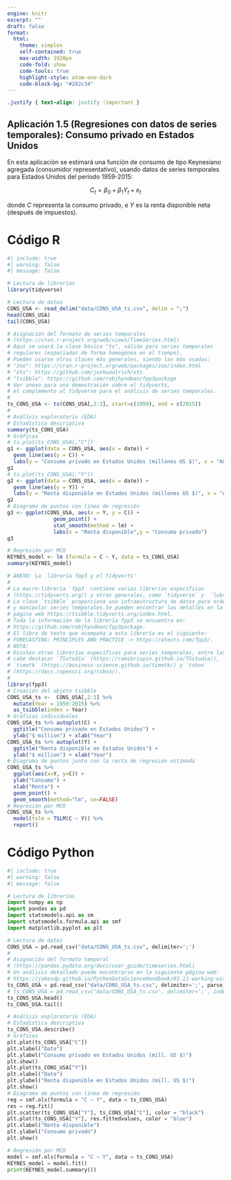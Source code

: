 ```yaml
---
engine: knitr
excerpt: ""
draft: false
format: 
  html:
    theme: simplex
    self-contained: true
    max-width: 1920px
    code-fold: show
    code-tools: true
    highlight-style: atom-one-dark
    code-block-bg: "#282c34"
---
```



```css
.justify { text-align: justify !important }
```

::: justify
# Aplicación 1.5 (Regresiones con datos de series temporales): Consumo privado en Estados Unidos {.unnumbered}

En esta aplicación se estimará una función de consumo de tipo Keynesiano agregada (consumidor representativo), usando datos de series temporales para Estados Unidos del período 1959-2015:

$$C_{t} = \beta_0 + \beta_1  Y_{t} + e_{t}$$

donde $C$ representa la consumo privado, e $Y$ es la renta disponible neta (después de impuestos).
:::

# Código R {.unnumbered}

```r
#| include: true
#| warning: false
#| message: false

# Lectura de librerías
library(tidyverse)

# Lectura de datos
CONS_USA <- read_delim("data/CONS_USA_ts.csv", delim = ";")
head(CONS_USA)
tail(CONS_USA)

# Asignación del formato de series temporales
# (https://cran.r-project.org/web/views/TimeSeries.html)
# Aquí se usará la clase básica "ts", válida para series temporales 
# regulares (espaciadas de forma homogénea en el tiempo).
# Pueden usarse otras clases más generales, siendo las más usadas:
# "zoo": https://cran.r-project.org/web/packages/zoo/index.html 
# "xts": https://github.com/joshuaulrich/xts
# "tsibble": https://github.com/robjhyndman/fpp3package
# Ver anexo para una demostración sobre el tidyverts, 
# el complemento al tidyverse para el análisis de series temporales.
#
ts_CONS_USA <- ts(CONS_USA[,2:3], start=c(1959), end = c(2015))
#
# Análisis exploratorio (EDA)
# Estadística descriptiva
summary(ts_CONS_USA)
# Gráficas
# ts.plot(ts_CONS_USA[,"C"])
g1 <- ggplot(data = CONS_USA, aes(x = date)) +
  geom_line(aes(y = C)) +
  labs(y = "Consumo privado en Estados Unidos (millones US $)", x = "Año")
g1
# ts.plot(ts_CONS_USA[,"Y"])
g2 <- ggplot(data = CONS_USA, aes(x = date)) +
  geom_line(aes(y = Y)) +
  labs(y = "Renta disponible en Estados Unidos (millones US $)", x = "Año")
g2
# Diagrama de puntos con línea de regresión
g3 <- ggplot(CONS_USA, aes(x = Y, y = C)) + 
               geom_point() +  
               stat_smooth(method = lm) +  
               labs(x = "Renta disponible",y = "Consumo privado")
g3

# Regresión por MCO
KEYNES_model <- lm (formula = C ~ Y, data = ts_CONS_USA)
summary(KEYNES_model)
```

```r
# ANEXO: La  librería fpp3 y el tidyverts'
#
# La macro-librería `fpp3` contiene varias librerías específicas
# (https://tidyverts.org/) y otras generales, como `tidyverse` y  `lubridate`.
# La clase `tsibble` proporciona una infraestructura de datos para ordenar
# y manipular series temporales.Se pueden encontrar los detalles en la
# página web https://tsibble.tidyverts.org/index.html.
# Toda la información de la librería fpp3 se encuentra en:
# https://github.com/robjhyndman/fpp3package. 
# El libro de texto que acompaña a esta librería es el siguiente:
# FORECASTING: PRINCIPLES AND PRACTICE -> https://otexts.com/fpp3/.
# NOTA:
# Existen otras librerías específicas para series temporales, entre las que
# cabe destacar `TSstudio` (https://ramikrispin.github.io/TSstudio/),
# `timetk` (https://business-science.github.io/timetk/) y `tsbox`
# (https://docs.ropensci.org/tsbox/).
#
library(fpp3) 
# Creación del objeto tsibble
CONS_USA_ts <-  CONS_USA[,2:3] %>%
  mutate(Year = 1959:2015) %>%
  as_tsibble(index = Year)
# Gráficas individuales
CONS_USA_ts %>% autoplot(C) +
  ggtitle("Consumo privado en Estados Unidos") +
  ylab("$ million") + xlab("Year")
CONS_USA_ts %>% autoplot(Y) +
  ggtitle("Renta disponible en Estados Unidos") +
  ylab("$ million") + xlab("Year")
# Diagrama de puntos junto con la recta de regresión estimada
CONS_USA_ts %>%
  ggplot(aes(x=Y, y=C)) +
  ylab("Consumo") +
  xlab("Renta") +
  geom_point() +
  geom_smooth(method="lm", se=FALSE)
# Regresión por MCO
CONS_USA_ts %>%
  model(tslm = TSLM(C ~ Y)) %>%
  report()
```

# Código Python {.unnumbered}

```python
#| include: true
#| warning: false
#| message: false

# Lectura de librerías
import numpy as np
import pandas as pd
import statsmodels.api as sm
import statsmodels.formula.api as smf
import matplotlib.pyplot as plt

# Lectura de datos 
CONS_USA = pd.read_csv("data/CONS_USA_ts.csv", delimiter=';')
#
# Asignación del formato temporal 
# (https://pandas.pydata.org/docs/user_guide/timeseries.html)
# Un análisis detallado puede encontrarse en la siguiente página web:
# https://jakevdp.github.io/PythonDataScienceHandbook/03.11-working-with-time-series.html
ts_CONS_USA = pd.read_csv("data/CONS_USA_ts.csv", delimiter=';', parse_dates=['date'], index_col='date')
# ts_CONS_USA = pd.read_csv("data/CONS_USA_ts.csv", delimiter=';', index_col=0)
ts_CONS_USA.head()
ts_CONS_USA.tail()

# Análisis exploratorio (EDA)
# Estadística descriptiva
ts_CONS_USA.describe()
# Gráficas
plt.plot(ts_CONS_USA["C"])
plt.xlabel("Date")
plt.ylabel("Consumo privado en Estados Unidos (mill. US $)")
plt.show()
plt.plot(ts_CONS_USA["Y"])
plt.xlabel("Date")
plt.ylabel("Renta disponible en Estados Unidos (mill. US $)")
plt.show()
# Diagrama de puntos con línea de regresión
reg = smf.ols(formula = "C ~ Y", data = ts_CONS_USA)
res = reg.fit()
plt.scatter(ts_CONS_USA["Y"], ts_CONS_USA["C"], color = "black")
plt.plot(ts_CONS_USA["Y"], res.fittedvalues, color = "blue")
plt.xlabel("Renta disponible")
plt.ylabel("Consumo privado")
plt.show()

# Regresión por MCO
model = smf.ols(formula = "C ~ Y", data = ts_CONS_USA)
KEYNES_model = model.fit()
print(KEYNES_model.summary())
```
